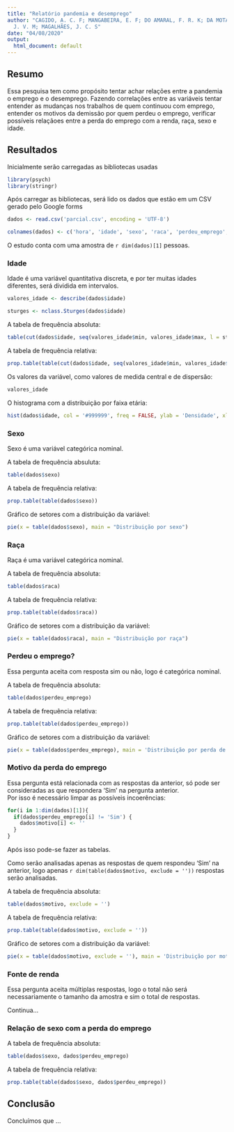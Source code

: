 ```yaml
---
title: "Relatório pandemia e desemprego"
author: "CAGIDO, A. C. F; MANGABEIRA, E. F; DO AMARAL, F. R. K; DA MOTA, I. P; CRUZ,
  J. V. M; MAGALHÃES, J. C. S"
date: "04/08/2020"
output:
  html_document: default
---
```



## Resumo  
Essa pesquisa tem como propósito tentar achar relações entre a pandemia o emprego 
e o desemprego. Fazendo correlações entre as variáveis tentar entender as mudanças 
nos trabalhos de quem continuou com emprego, entender os motivos da demissão por quem 
perdeu o emprego, verificar possíveis relaçãoes entre a perda do emprego com a renda, 
raça, sexo e idade.  

## Resultados  
Inicialmente serão carregadas as bibliotecas usadas  

```r
library(psych)
library(stringr)
```

Após carregar as bibliotecas, será lido os dados que estão em um CSV gerado pelo Google forms  

```r
dados <- read.csv('parcial.csv', encoding = 'UTF-8')
```

```r
colnames(dados) <- c('hora', 'idade', 'sexo', 'raca', 'perdeu_emprego', 'motivo', 'fonte_renda', 'conhece', 'auxilio', 'renda_antes', 'renda_atual', 'saiu_emprego', 'saiu_buscar_emprego', 'avaliacao_estadual_crise', 'avaliacao_federal_economia', 'avaliacao_federal_pandemia')
```

O estudo conta com uma amostra de ``r dim(dados)[1]`` pessoas.

### Idade
Idade é uma variável quantitativa discreta, e por ter muitas idades diferentes, será dividida em intervalos.  

```r
valores_idade <- describe(dados$idade)

sturges <- nclass.Sturges(dados$idade)
```

A tabela de frequência absoluta:  

```r
table(cut(dados$idade, seq(valores_idade$min, valores_idade$max, l = sturges+1)))
```

A tabela de frequência relativa:  

```r
prop.table(table(cut(dados$idade, seq(valores_idade$min, valores_idade$max, l = sturges+1))))
```

Os valores da variável, como valores de medida central e de dispersão:  

```r
valores_idade
```

O histograma com a distribuição por faixa etária:  
```r
hist(dados$idade, col = '#999999', freq = FALSE, ylab = 'Densidade', xlab = 'Idade', main = 'Disitruição por faixa etária')
```

### Sexo
Sexo é uma variável categórica nominal.  

A tabela de frequência absuluta:  

```r
table(dados$sexo)
```

A tabela de frequência relativa:  

```r
prop.table(table(dados$sexo))
```

Gráfico de setores com a distribuição da variável:  

```r
pie(x = table(dados$sexo), main = "Distribuição por sexo")
```

### Raça
Raça é uma variável categórica nominal.  

A tabela de frequência absoluta:  

```r
table(dados$raca)
```

A tabela de frequência relativa:  

```r
prop.table(table(dados$raca))
```

Gráfico de setores com a distribuição da variável:  

```r
pie(x = table(dados$raca), main = "Distribuição por raça")
```

### Perdeu o emprego?  

Essa pergunta aceita com resposta sim ou não, logo é categórica nominal.  

A tabela de frequência absoluta:  

```r
table(dados$perdeu_emprego)
```

A tabela de frequência relativa:  

```r
prop.table(table(dados$perdeu_emprego))
```

Gráfico de setores com a distribuição da variável:  

```r
pie(x = table(dados$perdeu_emprego), main = 'Distribuição por perda de emprego no período da pandemia')
```

### Motivo da perda do emprego  

Essa pergunta está relacionada com as respostas da anterior, só pode ser consideradas as que respondera 'Sim' na pergunta anterior.  
Por isso é necessário limpar as possíveis incoerências:  

```r
for(i in 1:dim(dados)[1]){
  if(dados$perdeu_emprego[i] != 'Sim') {
    dados$motivo[i] <- ''
  }
}
```

Após isso pode-se fazer as tabelas.  

Como serão analisadas apenas as respostas de quem respondeu 'Sim' na anterior, 
logo apenas ``r dim(table(dados$motivo, exclude = ''))`` respostas serão analisadas.  

A tabela de frequência absoluta:  

```r
table(dados$motivo, exclude = '')
```

A tabela de frequência relativa:  

```r
prop.table(table(dados$motivo, exclude = ''))
```

Gráfico de setores com a distribuição da variável:  

```r
pie(x = table(dados$motivo, exclude = ''), main = 'Distribuição por motivo da demissão')
```

### Fonte de renda

Essa pergunta aceita múltiplas respostas, logo o total não será necessariamente o tamanho da amostra e sim o total de respostas.  

Continua...  


### Relação de sexo com a perda do emprego  
A tabela de frequência absoluta:  

```r
table(dados$sexo, dados$perdeu_emprego)
```

A tabela de frequência relativa:  

```r
prop.table(table(dados$sexo, dados$perdeu_emprego))
```


## Conclusão  
Concluímos que ...   







